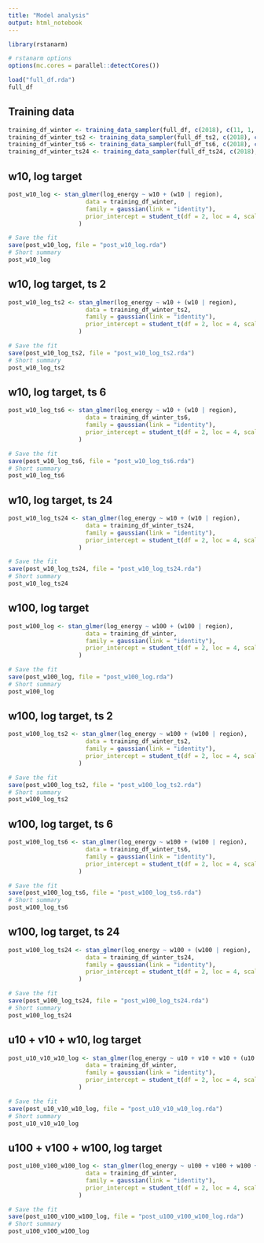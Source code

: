```yaml
---
title: "Model analysis"
output: html_notebook
---
```


```r
library(rstanarm)
```

```r
# rstanarm options
options(mc.cores = parallel::detectCores())
```


```r
load("full_df.rda")
full_df
```
## Training data

```r
training_df_winter <- training_data_sampler(full_df, c(2018), c(11, 1, 2), 6)
training_df_winter_ts2 <- training_data_sampler(full_df_ts2, c(2018), c(11, 1, 2), 6)
training_df_winter_ts6 <- training_data_sampler(full_df_ts6, c(2018), c(11, 1, 2), 6)
training_df_winter_ts24 <- training_data_sampler(full_df_ts24, c(2018), c(11, 1, 2), 6)
```


## w10, log target

```r
post_w10_log <- stan_glmer(log_energy ~ w10 + (w10 | region),
                      data = training_df_winter,
                      family = gaussian(link = "identity"),
                      prior_intercept = student_t(df = 2, loc = 4, scale = 1)
                    )

# Save the fit
save(post_w10_log, file = "post_w10_log.rda")
# Short summary
post_w10_log
```



## w10, log target, ts 2

```r
post_w10_log_ts2 <- stan_glmer(log_energy ~ w10 + (w10 | region),
                      data = training_df_winter_ts2,
                      family = gaussian(link = "identity"),
                      prior_intercept = student_t(df = 2, loc = 4, scale = 1)
                    )

# Save the fit
save(post_w10_log_ts2, file = "post_w10_log_ts2.rda")
# Short summary
post_w10_log_ts2
```



## w10, log target, ts 6

```r
post_w10_log_ts6 <- stan_glmer(log_energy ~ w10 + (w10 | region),
                      data = training_df_winter_ts6,
                      family = gaussian(link = "identity"),
                      prior_intercept = student_t(df = 2, loc = 4, scale = 1)
                    )

# Save the fit
save(post_w10_log_ts6, file = "post_w10_log_ts6.rda")
# Short summary
post_w10_log_ts6
```



## w10, log target, ts 24

```r
post_w10_log_ts24 <- stan_glmer(log_energy ~ w10 + (w10 | region),
                      data = training_df_winter_ts24,
                      family = gaussian(link = "identity"),
                      prior_intercept = student_t(df = 2, loc = 4, scale = 1)
                    )

# Save the fit
save(post_w10_log_ts24, file = "post_w10_log_ts24.rda")
# Short summary
post_w10_log_ts24
```



## w100, log target

```r
post_w100_log <- stan_glmer(log_energy ~ w100 + (w100 | region),
                      data = training_df_winter,
                      family = gaussian(link = "identity"),
                      prior_intercept = student_t(df = 2, loc = 4, scale = 1)
                    )

# Save the fit
save(post_w100_log, file = "post_w100_log.rda")
# Short summary
post_w100_log
```



## w100, log target, ts 2

```r
post_w100_log_ts2 <- stan_glmer(log_energy ~ w100 + (w100 | region),
                      data = training_df_winter_ts2,
                      family = gaussian(link = "identity"),
                      prior_intercept = student_t(df = 2, loc = 4, scale = 1)
                    )

# Save the fit
save(post_w100_log_ts2, file = "post_w100_log_ts2.rda")
# Short summary
post_w100_log_ts2
```



## w100, log target, ts 6

```r
post_w100_log_ts6 <- stan_glmer(log_energy ~ w100 + (w100 | region),
                      data = training_df_winter_ts6,
                      family = gaussian(link = "identity"),
                      prior_intercept = student_t(df = 2, loc = 4, scale = 1)
                    )

# Save the fit
save(post_w100_log_ts6, file = "post_w100_log_ts6.rda")
# Short summary
post_w100_log_ts6
```



## w100, log target, ts 24

```r
post_w100_log_ts24 <- stan_glmer(log_energy ~ w100 + (w100 | region),
                      data = training_df_winter_ts24,
                      family = gaussian(link = "identity"),
                      prior_intercept = student_t(df = 2, loc = 4, scale = 1)
                    )

# Save the fit
save(post_w100_log_ts24, file = "post_w100_log_ts24.rda")
# Short summary
post_w100_log_ts24
```


## u10 + v10 + w10, log target

```r
post_u10_v10_w10_log <- stan_glmer(log_energy ~ u10 + v10 + w10 + (u10 + v10 + w10 | region),
                      data = training_df_winter,
                      family = gaussian(link = "identity"),
                      prior_intercept = student_t(df = 2, loc = 4, scale = 1)
                    )

# Save the fit
save(post_u10_v10_w10_log, file = "post_u10_v10_w10_log.rda")
# Short summary
post_u10_v10_w10_log
```


## u100 + v100 + w100, log target

```r
post_u100_v100_w100_log <- stan_glmer(log_energy ~ u100 + v100 + w100 + (u100 + v100 + w100 | region),
                      data = training_df_winter,
                      family = gaussian(link = "identity"),
                      prior_intercept = student_t(df = 2, loc = 4, scale = 1)
                    )

# Save the fit
save(post_u100_v100_w100_log, file = "post_u100_v100_w100_log.rda")
# Short summary
post_u100_v100_w100_log
```





















